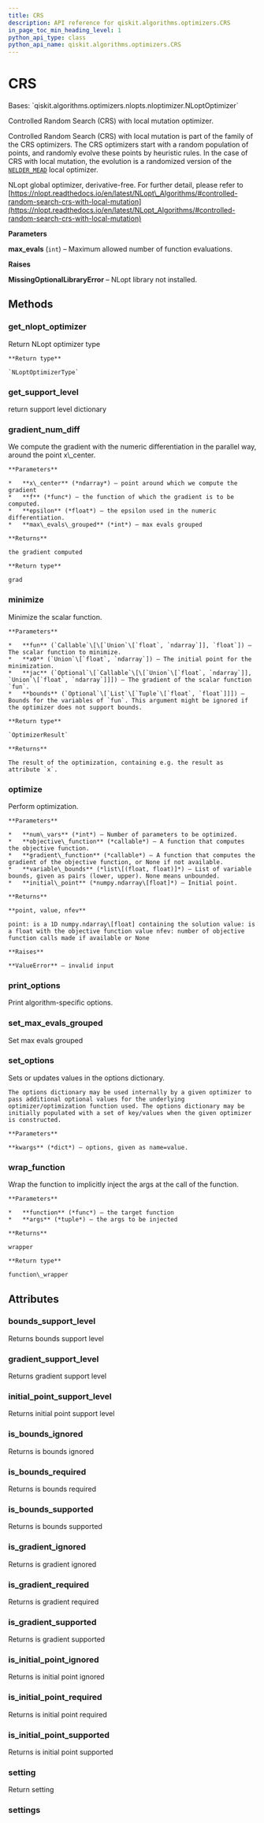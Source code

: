 ```yaml
---
title: CRS
description: API reference for qiskit.algorithms.optimizers.CRS
in_page_toc_min_heading_level: 1
python_api_type: class
python_api_name: qiskit.algorithms.optimizers.CRS
---
```


# CRS

<Class id="qiskit.algorithms.optimizers.CRS" isDedicatedPage={true} github="https://github.com/qiskit/qiskit/tree/stable/0.19/qiskit/algorithms/optimizers/nlopts/crs.py" signature="CRS(max_evals=1000)">
  Bases: `qiskit.algorithms.optimizers.nlopts.nloptimizer.NLoptOptimizer`

  Controlled Random Search (CRS) with local mutation optimizer.

  Controlled Random Search (CRS) with local mutation is part of the family of the CRS optimizers. The CRS optimizers start with a random population of points, and randomly evolve these points by heuristic rules. In the case of CRS with local mutation, the evolution is a randomized version of the [`NELDER_MEAD`](qiskit.algorithms.optimizers.NELDER_MEAD "qiskit.algorithms.optimizers.NELDER_MEAD") local optimizer.

  NLopt global optimizer, derivative-free. For further detail, please refer to [https://nlopt.readthedocs.io/en/latest/NLopt\_Algorithms/#controlled-random-search-crs-with-local-mutation](https://nlopt.readthedocs.io/en/latest/NLopt_Algorithms/#controlled-random-search-crs-with-local-mutation)

  **Parameters**

  **max\_evals** (`int`) – Maximum allowed number of function evaluations.

  **Raises**

  **MissingOptionalLibraryError** – NLopt library not installed.

  ## Methods

  ### get\_nlopt\_optimizer

  <Function id="qiskit.algorithms.optimizers.CRS.get_nlopt_optimizer" name="get_nlopt_optimizer" signature="CRS.get_nlopt_optimizer()">
    Return NLopt optimizer type

    **Return type**

    `NLoptOptimizerType`
  </Function>

  ### get\_support\_level

  <Function id="qiskit.algorithms.optimizers.CRS.get_support_level" name="get_support_level" signature="CRS.get_support_level()">
    return support level dictionary
  </Function>

  ### gradient\_num\_diff

  <Function id="qiskit.algorithms.optimizers.CRS.gradient_num_diff" name="gradient_num_diff" signature="static CRS.gradient_num_diff(x_center, f, epsilon, max_evals_grouped=1)">
    We compute the gradient with the numeric differentiation in the parallel way, around the point x\_center.

    **Parameters**

    *   **x\_center** (*ndarray*) – point around which we compute the gradient
    *   **f** (*func*) – the function of which the gradient is to be computed.
    *   **epsilon** (*float*) – the epsilon used in the numeric differentiation.
    *   **max\_evals\_grouped** (*int*) – max evals grouped

    **Returns**

    the gradient computed

    **Return type**

    grad
  </Function>

  ### minimize

  <Function id="qiskit.algorithms.optimizers.CRS.minimize" name="minimize" signature="CRS.minimize(fun, x0, jac=None, bounds=None)">
    Minimize the scalar function.

    **Parameters**

    *   **fun** (`Callable`\[\[`Union`\[`float`, `ndarray`]], `float`]) – The scalar function to minimize.
    *   **x0** (`Union`\[`float`, `ndarray`]) – The initial point for the minimization.
    *   **jac** (`Optional`\[`Callable`\[\[`Union`\[`float`, `ndarray`]], `Union`\[`float`, `ndarray`]]]) – The gradient of the scalar function `fun`.
    *   **bounds** (`Optional`\[`List`\[`Tuple`\[`float`, `float`]]]) – Bounds for the variables of `fun`. This argument might be ignored if the optimizer does not support bounds.

    **Return type**

    `OptimizerResult`

    **Returns**

    The result of the optimization, containing e.g. the result as attribute `x`.
  </Function>

  ### optimize

  <Function id="qiskit.algorithms.optimizers.CRS.optimize" name="optimize" signature="CRS.optimize(num_vars, objective_function, gradient_function=None, variable_bounds=None, initial_point=None)">
    Perform optimization.

    **Parameters**

    *   **num\_vars** (*int*) – Number of parameters to be optimized.
    *   **objective\_function** (*callable*) – A function that computes the objective function.
    *   **gradient\_function** (*callable*) – A function that computes the gradient of the objective function, or None if not available.
    *   **variable\_bounds** (*list\[(float, float)]*) – List of variable bounds, given as pairs (lower, upper). None means unbounded.
    *   **initial\_point** (*numpy.ndarray\[float]*) – Initial point.

    **Returns**

    **point, value, nfev**

    point: is a 1D numpy.ndarray\[float] containing the solution value: is a float with the objective function value nfev: number of objective function calls made if available or None

    **Raises**

    **ValueError** – invalid input
  </Function>

  ### print\_options

  <Function id="qiskit.algorithms.optimizers.CRS.print_options" name="print_options" signature="CRS.print_options()">
    Print algorithm-specific options.
  </Function>

  ### set\_max\_evals\_grouped

  <Function id="qiskit.algorithms.optimizers.CRS.set_max_evals_grouped" name="set_max_evals_grouped" signature="CRS.set_max_evals_grouped(limit)">
    Set max evals grouped
  </Function>

  ### set\_options

  <Function id="qiskit.algorithms.optimizers.CRS.set_options" name="set_options" signature="CRS.set_options(**kwargs)">
    Sets or updates values in the options dictionary.

    The options dictionary may be used internally by a given optimizer to pass additional optional values for the underlying optimizer/optimization function used. The options dictionary may be initially populated with a set of key/values when the given optimizer is constructed.

    **Parameters**

    **kwargs** (*dict*) – options, given as name=value.
  </Function>

  ### wrap\_function

  <Function id="qiskit.algorithms.optimizers.CRS.wrap_function" name="wrap_function" signature="static CRS.wrap_function(function, args)">
    Wrap the function to implicitly inject the args at the call of the function.

    **Parameters**

    *   **function** (*func*) – the target function
    *   **args** (*tuple*) – the args to be injected

    **Returns**

    wrapper

    **Return type**

    function\_wrapper
  </Function>

  ## Attributes

  ### bounds\_support\_level

  <Attribute id="qiskit.algorithms.optimizers.CRS.bounds_support_level" name="bounds_support_level">
    Returns bounds support level
  </Attribute>

  ### gradient\_support\_level

  <Attribute id="qiskit.algorithms.optimizers.CRS.gradient_support_level" name="gradient_support_level">
    Returns gradient support level
  </Attribute>

  ### initial\_point\_support\_level

  <Attribute id="qiskit.algorithms.optimizers.CRS.initial_point_support_level" name="initial_point_support_level">
    Returns initial point support level
  </Attribute>

  ### is\_bounds\_ignored

  <Attribute id="qiskit.algorithms.optimizers.CRS.is_bounds_ignored" name="is_bounds_ignored">
    Returns is bounds ignored
  </Attribute>

  ### is\_bounds\_required

  <Attribute id="qiskit.algorithms.optimizers.CRS.is_bounds_required" name="is_bounds_required">
    Returns is bounds required
  </Attribute>

  ### is\_bounds\_supported

  <Attribute id="qiskit.algorithms.optimizers.CRS.is_bounds_supported" name="is_bounds_supported">
    Returns is bounds supported
  </Attribute>

  ### is\_gradient\_ignored

  <Attribute id="qiskit.algorithms.optimizers.CRS.is_gradient_ignored" name="is_gradient_ignored">
    Returns is gradient ignored
  </Attribute>

  ### is\_gradient\_required

  <Attribute id="qiskit.algorithms.optimizers.CRS.is_gradient_required" name="is_gradient_required">
    Returns is gradient required
  </Attribute>

  ### is\_gradient\_supported

  <Attribute id="qiskit.algorithms.optimizers.CRS.is_gradient_supported" name="is_gradient_supported">
    Returns is gradient supported
  </Attribute>

  ### is\_initial\_point\_ignored

  <Attribute id="qiskit.algorithms.optimizers.CRS.is_initial_point_ignored" name="is_initial_point_ignored">
    Returns is initial point ignored
  </Attribute>

  ### is\_initial\_point\_required

  <Attribute id="qiskit.algorithms.optimizers.CRS.is_initial_point_required" name="is_initial_point_required">
    Returns is initial point required
  </Attribute>

  ### is\_initial\_point\_supported

  <Attribute id="qiskit.algorithms.optimizers.CRS.is_initial_point_supported" name="is_initial_point_supported">
    Returns is initial point supported
  </Attribute>

  ### setting

  <Attribute id="qiskit.algorithms.optimizers.CRS.setting" name="setting">
    Return setting
  </Attribute>

  ### settings

  <Attribute id="qiskit.algorithms.optimizers.CRS.settings" name="settings" />
</Class>


